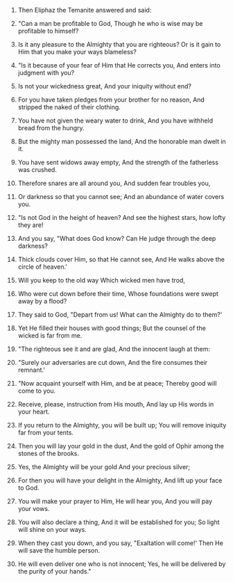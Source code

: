 
1. Then Eliphaz the Temanite answered and said:

2. "Can a man be profitable to God, Though he who is wise may be profitable to himself?

3. Is it any pleasure to the Almighty that you are righteous? Or is it gain to Him that you make your ways blameless?

4. "Is it because of your fear of Him that He corrects you, And enters into judgment with you?

5. Is not your wickedness great, And your iniquity without end?

6. For you have taken pledges from your brother for no reason, And stripped the naked of their clothing.

7. You have not given the weary water to drink, And you have withheld bread from the hungry.

8. But the mighty man possessed the land, And the honorable man dwelt in it.

9. You have sent widows away empty, And the strength of the fatherless was crushed.

10. Therefore snares are all around you, And sudden fear troubles you,

11. Or darkness so that you cannot see; And an abundance of water covers you.

12. "Is not God in the height of heaven? And see the highest stars, how lofty they are!

13. And you say, "What does God know? Can He judge through the deep darkness?

14. Thick clouds cover Him, so that He cannot see, And He walks above the circle of heaven.'

15. Will you keep to the old way Which wicked men have trod,

16. Who were cut down before their time, Whose foundations were swept away by a flood?

17. They said to God, "Depart from us! What can the Almighty do to them?'

18. Yet He filled their houses with good things; But the counsel of the wicked is far from me.

19. "The righteous see it and are glad, And the innocent laugh at them:

20. "Surely our adversaries are cut down, And the fire consumes their remnant.'

21. "Now acquaint yourself with Him, and be at peace; Thereby good will come to you.

22. Receive, please, instruction from His mouth, And lay up His words in your heart.

23. If you return to the Almighty, you will be built up; You will remove iniquity far from your tents.

24. Then you will lay your gold in the dust, And the gold of Ophir among the stones of the brooks.

25. Yes, the Almighty will be your gold And your precious silver;

26. For then you will have your delight in the Almighty, And lift up your face to God.

27. You will make your prayer to Him, He will hear you, And you will pay your vows.

28. You will also declare a thing, And it will be established for you; So light will shine on your ways.

29. When they cast you down, and you say, "Exaltation will come!' Then He will save the humble person.

30. He will even deliver one who is not innocent; Yes, he will be delivered by the purity of your hands."


